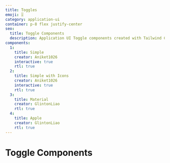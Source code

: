 ```yaml
---
title: Toggles
emoji: 🎚
category: application-ui
container: p-8 flex justify-center
seo:
  title: Toggle Components
  description: Application UI Toggle components created with Tailwind CSS
components:
  1:
    title: Simple
    creator: Aniket1026
    interactive: true
    rtl: true
  2:
    title: Simple with Icons
    creator: Aniket1026
    interactive: true
    rtl: true
  3:
    title: Material
    creator: GlintonLiao
    rtl: true
  4:
    title: Apple
    creator: GlintonLiao
    rtl: true
---
```


# Toggle Components

<List
  componentsData={componentsArray}
  componentContainer={componentContainer}
/>
